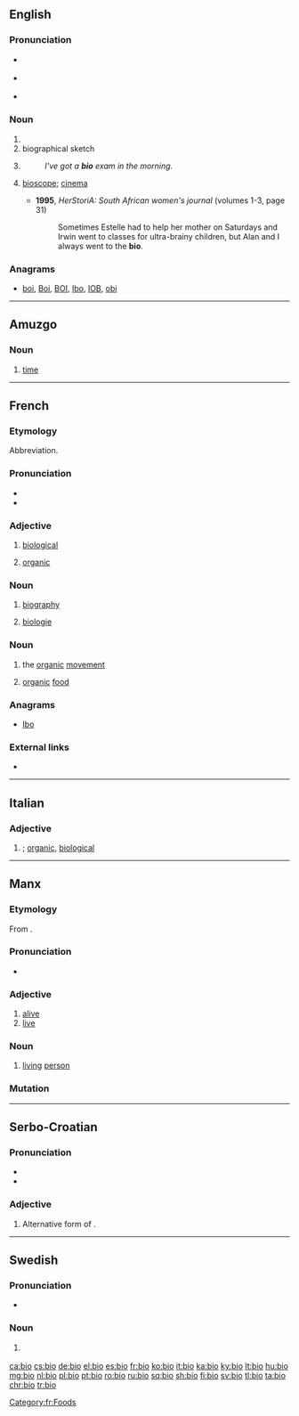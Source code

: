 {{also|bio-|bio.|-bio|Bio.|Bio}}
==English==

===Pronunciation===
* {{a|UK}} {{IPA|/ˈbaɪəʊ/|lang=en}}
* {{a|US}} {{IPA|/ˈbaɪoʊ/|lang=en}}
* {{rhymes|aɪəʊ|lang=en}}

===Noun===
{{en-noun}}

# {{form of|Abbreviation|biography|lang=en}}
# biographical sketch
# {{label|en|informal}} {{form of|Abbreviation|biology|lang=en}}
#: ''I've got a '''bio''' exam in the morning.''
# {{label|en|South Africa|informal}} [[bioscope]]; [[cinema]]
#* '''1995''', ''HerStoriA: South African women's journal'' (volumes 1-3, page 31)
#*: Sometimes Estelle had to help her mother on Saturdays and Irwin went to classes for ultra-brainy children, but Alan and I always went to the '''bio'''.

===Anagrams===
* [[boi#English|boi]], [[Boi#English|Boi]], [[BOI#English|BOI]], [[Ibo#English|Ibo]], [[IOB#English|IOB]], [[obi#English|obi]]

----

==Amuzgo==

===Noun===
{{head|amu|noun}}

# [[time]]

----

==French==

===Etymology===
Abbreviation.

===Pronunciation===
* {{IPA|/bjo/|lang=fr}}
* {{rhymes|o|lang=fr}}

===Adjective===
{{fr-adj|inv=yes}}

# {{label|fr|colloquial}} [[biological]]
# {{label|fr|ecology}} [[organic]]

===Noun===
{{fr-noun|f}}

# {{label|fr|colloquial}} [[biography]]
# {{label|fr|colloquial}} [[biologie]]

===Noun===
{{fr-noun|m}}

# {{label|fr|informal}} the [[organic]] [[movement]]
# {{label|fr|informal}} [[organic]] [[food]]

===Anagrams===
* [[Ibo#French|Ibo]]

===External links===
* {{R:TLFi}}

[[Category:fr:Foods]]

----

==Italian==

===Adjective===
{{head|it|adjective|invariable}}

# {{label|it|informal}} {{form of|Abbreviation|biologico|lang=it}}; [[organic]], [[biological]]

----

==Manx==

===Etymology===
From {{etyl|sga|gv}} {{m|sga|béo}}.

===Pronunciation===
* {{IPA|[blʲoː]|[bʲoː]|lang=gv}}

===Adjective===
{{head|gv|adjective}}

# [[alive]]
# [[live]]

===Noun===
{{gv-noun|m}}

# [[living]] [[person]]

===Mutation===
{{gv mut cons|b|io}}

----

==Serbo-Croatian==

===Pronunciation===
* {{IPA|/bîo/|lang=sh}}
* {{hyphenation|bi|o|lang=sh}}

===Adjective===
{{sh-adj|head=bȉo|def=bijeli|def_a=bijȇlī|comp=bjelji|comp_a=bjèljī|r|био|би̏о}}

# Alternative form of {{m|sh|bijȇl}}.

----

==Swedish==

===Pronunciation===
* {{audio|Sv-bio.ogg|audio|lang=sv}}

===Noun===
{{sv-noun|c}}

# {{form of|Short|biograf|lang=sv}} {{qualifier|that form is used for plurals}}

[[ca:bio]]
[[cs:bio]]
[[de:bio]]
[[el:bio]]
[[es:bio]]
[[fr:bio]]
[[ko:bio]]
[[it:bio]]
[[ka:bio]]
[[ky:bio]]
[[lt:bio]]
[[hu:bio]]
[[mg:bio]]
[[nl:bio]]
[[pl:bio]]
[[pt:bio]]
[[ro:bio]]
[[ru:bio]]
[[sq:bio]]
[[sh:bio]]
[[fi:bio]]
[[sv:bio]]
[[tl:bio]]
[[ta:bio]]
[[chr:bio]]
[[tr:bio]]